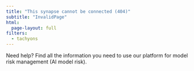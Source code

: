 ```yaml
---
title: "This synapse cannot be connected (404)"
subtitle: "InvalidPage"
html:
  page-layout: full
filters:
  - tachyons
---
```


```{=html}
<style>
a {
  color: #DE257E;
  text-decoration: none;
}

a:hover {
  /* color: #DE257E; */
  text-decoration: none;
}

</style>
```

Need help? Find all the information you need to use our platform for model risk management (AI model risk).

<div class="sidebar-search">
  <div id="quarto-search" class="type-textbox" title="Search" style="margin-bottom:60px;">

  </div>
</div>

<!-- <a class="btn btn-secondary" role="button" style="padding: 12px;color: #DE257E;background: transparent;border-radius: 4px;margin-top: 40px;margin-bottom: 40px;font-family: 'Inter';font-style: normal;font-weight: 700;font-size: 14px;line-height: 100%;margin-right: 8px;border: 1px solid #DE257E;border-left-color: #DE257E;" href="/faq/faq.html">Frequently Asked Questions</a><a class="btn btn-primary" role="button" style="padding: 12px;color: var(--bs-white);background: #DE257E;border-radius: 4px;margin-top: 40px;margin-bottom: 40px;margin-left:10px;font-family: 'Inter';font-style: normal;font-weight: 700;font-size: 14px;line-height: 100%;border: 1px solid var(--bs-pink);" href="/get-started/developer/try-with-jupyterhub.html">QuickStart</a> -->

::: {.column-screen}


```{=html}
<!DOCTYPE html>
<html lang="en">
<head>
    <meta charset="UTF-8">
    <meta name="viewport" content="width=device-width, initial-scale=1.0">
    <title>InvalidPage</title>
    <style>
        body {
            margin: 0;
            overflow: hidden;
        }
        canvas {
            display: block;
            background-color: black;
        }
    </style>
</head>
<body>
    <canvas id="matrix-rain"></canvas>
    <script>
        const canvas = document.getElementById('matrix-rain');
        const ctx = canvas.getContext('2d');
        canvas.width = window.innerWidth;
        canvas.height = window.innerHeight;

        const fontSize = 16;
        const columns = Math.floor(canvas.width / fontSize);
        const chars = 'ValidMind'.split('');
        const drops = new Array(columns).fill(0);

        function randomChar() {
            return chars[Math.floor(Math.random() * chars.length)];
        }

        function draw() {
            ctx.fillStyle = 'rgba(0, 0, 0, 0.05)';
            ctx.fillRect(0, 0, canvas.width, canvas.height);

            ctx.font = `${fontSize}px monospace`;
            ctx.fillStyle = 'rgba(255, 20, 147, 1)'; // Change text color to pink

            for (let i = 0; i < drops.length; i++) {
                const text = randomChar();
                const x = i * fontSize;
                const y = drops[i] * fontSize;

                ctx.fillText(text, x, y);

                if (y > canvas.height && Math.random() < 0.1) {
                    drops[i] = 0;
                }
                drops[i]++;
            }
        }

        setInterval(draw, 50);
    </script>
</body>
</html>
```

:::